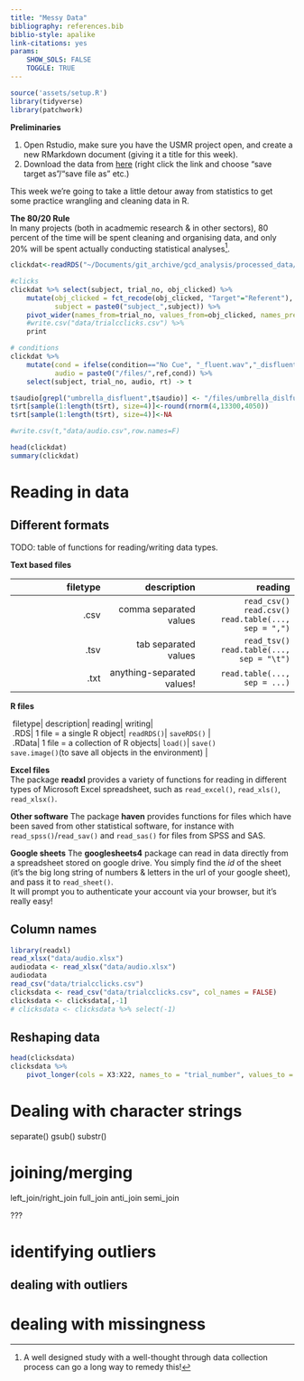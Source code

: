 ```yaml
---
title: "Messy Data"
bibliography: references.bib
biblio-style: apalike
link-citations: yes
params: 
    SHOW_SOLS: FALSE
    TOGGLE: TRUE
---
```

    
```r
source('assets/setup.R')
library(tidyverse)
library(patchwork)
```

:::red
**Preliminaries**  

1. Open Rstudio, make sure you have the USMR project open, and create a new RMarkdown document (giving it a title for this week).  
2. Download the data from [here]() (right click the link and choose "save target as"/"save file as" etc.)

:::

This week we're going to take a little detour away from statistics to get some practice wrangling and cleaning data in R.   

:::blue
**The 80/20 Rule**   
In many projects (both in acadmemic research & in other sectors), 80 percent of the time will be spent cleaning and organising data, and only 20% will be spent actually conducting statistical analyses^[A well designed study with a well-thought through data collection process can go a long way to remedy this!].
:::



```r
clickdat<-readRDS("~/Documents/git_archive/gcd_analysis/processed_data/gcd2_offline.RDS")

#clicks 
clickdat %>% select(subject, trial_no, obj_clicked) %>% 
    mutate(obj_clicked = fct_recode(obj_clicked, "Target"="Referent"),
           subject = paste0("subject_",subject)) %>%
    pivot_wider(names_from=trial_no, values_from=obj_clicked, names_prefix="Trial ") %>%
    #write.csv("data/trialcclicks.csv") %>%
    print

# conditions
clickdat %>% 
    mutate(cond = ifelse(condition=="No Cue", "_fluent.wav","_disfluent.wav"),
           audio = paste0("/files/",ref,cond)) %>%
    select(subject, trial_no, audio, rt) -> t

t$audio[grepl("umbrella_disfluent",t$audio)] <- "/files/umbrella_dislfuent.wav"
t$rt[sample(1:length(t$rt), size=4)]<-round(rnorm(4,13300,4050))
t$rt[sample(1:length(t$rt), size=4)]<-NA

#write.csv(t,"data/audio.csv",row.names=F)

head(clickdat)
summary(clickdat)
```


# Reading in data

## Different formats

TODO: table of functions for reading/writing data types.

:::frame

**Text based files**

|  filetype|  description|  reading| writing|
|--:|--:|--:|
|  .csv|  comma separated values|  `read_csv()`<br>`read.csv()`<br>`read.table(..., sep = ",")`| `write.csv()`, |
|  .tsv|  tab separated values|  `read_tsv()`<br>`read.table(..., sep = "\t")`|
|  .txt|  anything-separated values!|  `read.table(..., sep = ...)`|

**R files**

|  filetype|  description|  reading| writing|
|  .RDS|  1 file = a single R object|  `readRDS()`| `saveRDS()` |
|  .RData| 1 file = a collection of R objects|  `load()`| `save()`<br>`save.image()`(to save all objects in the environment) |

**Excel files**  
The package **readxl** provides a variety of functions for reading in different types of Microsoft Excel spreadsheet, such as `read_excel()`, `read_xls()`, `read_xlsx()`.  

**Other software**
The package **haven** provides functions for files which have been saved from other statistical software, for instance with `read_spss()`/`read_sav()` and `read_sas()` for files from SPSS and SAS.  

**Google sheets**
The **googlesheets4** package can read in data directly from a spreadsheet stored on google drive. You simply find the *id* of the sheet (it's the big long string of numbers & letters in the url of your google sheet), and pass it to `read_sheet()`.  
It will prompt you to authenticate your account via your browser, but it's really easy!  

:::

## Column names

```r
library(readxl)
read_xlsx("data/audio.xlsx")
audiodata <- read_xlsx("data/audio.xlsx")
audiodata
read_csv("data/trialcclicks.csv")
clicksdata <- read_csv("data/trialcclicks.csv", col_names = FALSE)
clicksdata <- clicksdata[,-1]
# clicksdata <- clicksdata %>% select(-1)

```

## Reshaping data 

```r
head(clicksdata)
clicksdata %>% 
    pivot_longer(cols = X3:X22, names_to = "trial_number", values_to = "object_clicked")
```




# Dealing with character strings

separate()
gsub()
substr()
    
# joining/merging

left_join/right_join
full_join
anti_join
semi_join
            
??? 

# identifying outliers
## dealing with outliers

# dealing with missingness

<div class="tocify-extend-page" data-unique="tocify-extend-page" style="height: 0;"></div>
